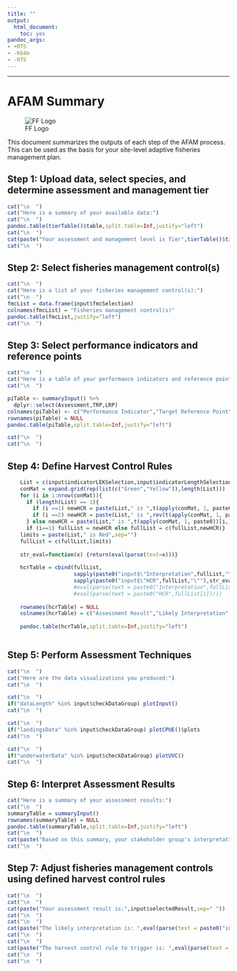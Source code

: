 ```yaml
---
title: ""
output:
  html_document:
    toc: yes
pandoc_args:
- +RTS
- -K64m
- -RTS
---
```

---

# AFAM Summary  
  
  
![FF Logo](FF_Logo.png)  
  
  
This document summarizes the outputs of each step of the AFAM process. This can be used as the basis for your site-level adaptive fisheries management plan.

## Step 1: Upload data, select species, and determine assessment and management tier

```r
cat("\n  ")
cat("Here is a summary of your available data:")
cat("\n  ")
pandoc.table(tierTable()$table,split.table=Inf,justify="left")
cat("\n  ")
cat(paste("Your assessment and management level is Tier",tierTable()$tier,sep=" "))
cat("\n  ")
```

## Step 2: Select fisheries management control(s)
```r
cat("\n  ")
cat("Here is a list of your fisheries management control(s):")
cat("\n  ")
fmcList = data.frame(input$fmcSelection)
colnames(fmcList) = "Fisheries management control(s)"
pandoc.table(fmcList,justify="left")
cat("\n  ")
```

## Step 3: Select performance indicators and reference points
```r
cat("\n  ")
cat("Here is a table of your performance indicators and reference points :")
cat("\n  ")

piTable <- summaryInput() %>%
  dplyr::select(Assessment,TRP,LRP)
colnames(piTable) <- c("Performance Indicator","Target Reference Point","Limit Reference Point")
rownames(piTable) = NULL
pandoc.table(piTable,split.table=Inf,justify="left")

cat("\n  ")
cat("\n  ")
```

## Step 4: Define Harvest Control Rules
```r
    List = c(input$indicatorLEKSelection,input$indicatorLengthSelection,input$indicatorLandingsSelection,input$indicatorUnderwaterSelection)
    conMat = expand.grid(rep(list(c("Green","Yellow")),length(List)))
    for (i in 1:nrow(conMat)){
      if (length(List) == 1){
        if (i ==1) newHCR = paste(List," is ",t(apply(conMat, 1, paste0))[1,],".",sep="",collapse="")
        if (i ==2) newHCR = paste(List," is ",rev(t(apply(conMat, 1, paste0))[1,]),".",sep="",collapse="")
      } else newHCR = paste(List," is ",t(apply(conMat, 1, paste0))[i,],".",sep="",collapse="")
      if (i==1) fullList = newHCR else fullList = c(fullList,newHCR)}
    limits = paste(List," is Red",sep="")
    fullList = c(fullList,limits)
    
    str_eval=function(x) {return(eval(parse(text=x)))}
    
    hcrTable = cbind(fullList,
                     sapply(paste0("input$\"Interpretation",fullList,"\""),str_eval),
                     sapply(paste0("input$\"HCR",fullList,"\""),str_eval))
                     #eval(parse(text = paste0("Interpretation",fullList[i]))),
                     #eval(parse(text = paste0("HCR",fullList[i]))))
    
    rownames(hcrTable) = NULL
    colnames(hcrTable) = c("Assessment Result","Likely Interpretation","Management Response")
    
    pandoc.table(hcrTable,split.table=Inf,justify="left")
    
```

## Step 5: Perform Assessment Techniques
```r
cat("\n  ")
cat("Here are the data visualizations you produced:")
cat("\n  ")

```

```r
cat("\n  ")
if("dataLength" %in% input$checkDataGroup) plotInput()
cat("\n  ")
```

```r
cat("\n  ")
if("landingsData" %in% input$checkDataGroup) plotCPUE()$plots
cat("\n  ")
```


```r
cat("\n  ")
if("underwaterData" %in% input$checkDataGroup) plotUVC()
cat("\n  ")
```

## Step 6: Interpret Assessment Results
```r
cat("Here is a summary of your assessment results:")
cat("\n  ")
summaryTable = summaryInput()
rownames(summaryTable) = NULL
pandoc.table(summaryTable,split.table=Inf,justify="left")
cat("\n  ")
cat(paste("Based on this summary, your stakeholder group's interpretation of fishery performance is:",input$stakeholderInterpretation,sep=" "))
cat("\n  ")
```

## Step 7: Adjust fisheries management controls using defined harvest control rules
```r
cat("\n  ")
cat("\n  ")
cat(paste("Your assessment result is:",input$selectedResult,sep=" "))
cat("\n  ")
cat("\n  ")
cat(paste("The likely interpretation is: ",eval(parse(text = paste0("input$\"Interpretation",input$selectedResult,"\"")))))
cat("\n  ")
cat("\n  ")
cat(paste("The harvest control rule to trigger is: ",eval(parse(text = paste0("input$\"HCR",input$selectedResult,"\"")))))
cat("\n  ")
cat("\n  ")
```